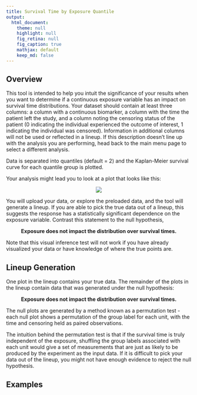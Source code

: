 ```yaml
---
title: Survival Time by Exposure Quantile
output:
  html_document:
    theme: null
    highlight: null
    fig_retina: null
    fig_caption: true
    mathjax: default 
    keep_md: false
---
```



## Overview {#shinytab1}
This tool is intended to help you intuit the significance of your results when you want to determine if a continuous exposure variable has an impact on survival time distributions. Your dataset should contain at least three columns: a column with a continuous biomarker, a column with the time the patient left the study, and a column noting the censoring status of the patient (0 indicating the individual experienced the outcome of interest, 1 indicating the individual was censored). Information in additional columns will not be used or reflected in a lineup. If this description doesn’t line up with the analysis you are performing, head back to the main menu page to select a different analysis.

Data is separated into quantiles (default = 2) and the Kaplan-Meier survival curve for each quantile group is plotted.

Your analysis might lead you to look at a plot that looks like this:

<center>
![](sample_figure.png)
</center>

You will upload your data, or explore the preloaded data, and the tool will generate a lineup. If you are able to pick the true data out of a lineup, this suggests the response has a statistically significant dependence on the exposure variable. Contrast this statement to the null hypothesis, 

<center>
**Exposure does not impact the distribution over survival times.**
</center>

Note that this visual inference test will not work if you have already visualized your data or have knowledge of where the true points are.

## Lineup Generation {#shinytab2}
One plot in the lineup contains your true data. The remainder of the plots in the lineup contain data that was generated under the null hypothesis:

<center>
**Exposure does not impact the distribution over survival times.**
</center>

The null plots are generated by a method known as a permutation test - each null plot shows a permutation of the group label for each unit, with the time and censoring held as paired observations.

The intuition behind the permutation test is that if the survival time is truly independent of the exposure, shuffling the group labels associated with each unit would give a set of measurements that are just as likely to be produced by the experiment as the input data. If it is difficult to pick your data out of the lineup, you might not have enough evidence to reject the null hypothesis.

## Examples {#shinytab3}